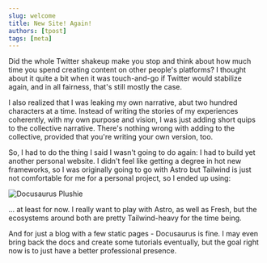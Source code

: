 ```yaml
---
slug: welcome
title: New Site! Again!
authors: [tpost]
tags: [meta]
---
```


Did the whole Twitter shakeup make you stop and think about how much time you
spend creating content on other people's platforms? I thought about it quite a
bit when it was touch-and-go if Twitter would stabilize again, and in all
fairness, that's still mostly the case.

I also realized that I was leaking my own narrative, abut two hundred characters
at a time. Instead of writing the stories of my experiences coherently, with my
own purpose and vision, I was just adding short quips to the collective
narrative. There's nothing wrong with adding to the collective, provided that
you're writing your own version, too.

So, I had to do the thing I said I wasn't going to do again: I had to build yet
another personal website. I didn't feel like getting a degree in hot new
frameworks, so I was originally going to go with Astro but Tailwind is just not
comfortable for me for a personal project, so I ended up using:

![Docusaurus Plushie](./docusaurus-plushie-banner.jpeg)

<!--truncate-->

... at least for now. I really want to play with Astro, as well as Fresh, but
the ecosystems around both are pretty Tailwind-heavy for the time being.

And for just a blog with a few static pages - Docusaurus is fine. I may even
bring back the docs and create some tutorials eventually, but the goal right now
is to just have a better professional presence.
